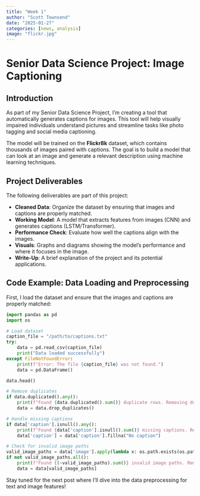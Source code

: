 ```yaml
---
title: "Week 1"
author: "Scott Townsend"
date: "2025-01-27"
categories: [news, analysis]
image: "flickr.jpg"
---
```


# Senior Data Science Project: Image Captioning

## Introduction

As part of my Senior Data Science Project, I'm creating a tool that automatically generates captions for images. This tool will help visually impaired individuals understand pictures and streamline tasks like photo tagging and social media captioning. 

The model will be trained on the **Flickr8k** dataset, which contains thousands of images paired with captions. The goal is to build a model that can look at an image and generate a relevant description using machine learning techniques.

## Project Deliverables

The following deliverables are part of this project:

- **Cleaned Data**: Organize the dataset by ensuring that images and captions are properly matched.
- **Working Model**: A model that extracts features from images (CNN) and generates captions (LSTM/Transformer).
- **Performance Check**: Evaluate how well the captions align with the images.
- **Visuals**: Graphs and diagrams showing the model’s performance and where it focuses in the image.
- **Write-Up**: A brief explanation of the project and its potential applications.

## Code Example: Data Loading and Preprocessing

First, I load the dataset and ensure that the images and captions are properly matched:

```python
import pandas as pd
import os

# Load dataset
caption_file = "/path/to/captions.txt"
try:
    data = pd.read_csv(caption_file)
    print("Data loaded successfully")
except FileNotFoundError:
    print(f"Error: The file {caption_file} was not found.")
    data = pd.DataFrame()

data.head()

# Remove duplicates
if data.duplicated().any():
    print(f"Found {data.duplicated().sum()} duplicate rows. Removing duplicates...")
    data = data.drop_duplicates()

# Handle missing captions
if data['caption'].isnull().any():
    print(f"Found {data['caption'].isnull().sum()} missing captions. Replacing with 'No caption'.")
    data['caption'] = data['caption'].fillna("No caption")

# Check for invalid image paths
valid_image_paths = data['image'].apply(lambda x: os.path.exists(os.path.join(image_path, x)))
if not valid_image_paths.all():
    print(f"Found {(~valid_image_paths).sum()} invalid image paths. Removing these rows...")
    data = data[valid_image_paths]
```

Stay tuned for the next post where I'll dive into the data preprocessing for text and image features!
